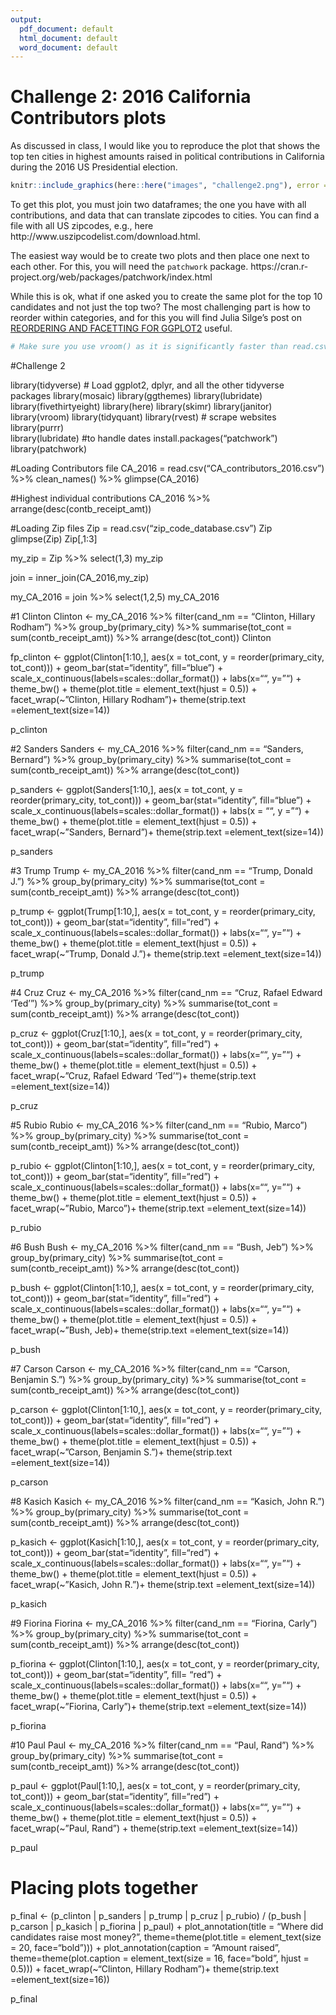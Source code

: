 ```yaml
---
output:
  pdf_document: default
  html_document: default
  word_document: default
---
```

# Challenge 2: 2016 California Contributors plots

As discussed in class, I would like you to reproduce the plot that shows the top ten cities in highest amounts raised in political contributions in California during the 2016 US Presidential election.


```r
knitr::include_graphics(here::here("images", "challenge2.png"), error = FALSE)
```


To get this plot, you must join two dataframes; the one you have with all contributions, and data that can translate zipcodes to cities.
You can find a file with all US zipcodes, e.g., here http://www.uszipcodelist.com/download.html. 

The easiest way would be to create two plots and then place one next to each other. For this, you will need the `patchwork` package.
https://cran.r-project.org/web/packages/patchwork/index.html

While this is ok, what if one asked you to create the same plot for the top 10 candidates and not just the top two? The most challenging part is how to reorder within categories, and for this you will find Julia Silge's post on [REORDERING AND FACETTING FOR GGPLOT2](https://juliasilge.com/blog/reorder-within/) useful.


```r
# Make sure you use vroom() as it is significantly faster than read.csv()

```

#Challenge 2

library(tidyverse)  # Load ggplot2, dplyr, and all the other tidyverse packages
library(mosaic)
library(ggthemes)
library(lubridate)
library(fivethirtyeight)
library(here)
library(skimr)
library(janitor)
library(vroom)
library(tidyquant)
library(rvest)    # scrape websites
library(purrr)  
library(lubridate) #to handle dates
install.packages("patchwork")
library(patchwork)

#Loading Contributors file
CA_2016 = read.csv("CA_contributors_2016.csv") %>%
  clean_names() %>%
  glimpse(CA_2016)

#Highest individual contributions
CA_2016 %>%
  arrange(desc(contb_receipt_amt)) 

#Loading Zip files
Zip = read.csv("zip_code_database.csv")
Zip
glimpse(Zip)
Zip[,1:3]

my_zip = Zip %>% select(1,3)
my_zip

join = inner_join(CA_2016,my_zip)

my_CA_2016 = join %>% select(1,2,5)
my_CA_2016

#1 Clinton
Clinton <- my_CA_2016 %>% filter(cand_nm == "Clinton, Hillary Rodham") %>% group_by(primary_city) %>% summarise(tot_cont = sum(contb_receipt_amt)) %>% arrange(desc(tot_cont))
Clinton

fp_clinton <- ggplot(Clinton[1:10,], aes(x = tot_cont, y = reorder(primary_city, tot_cont))) + geom_bar(stat="identity", fill="blue") + scale_x_continuous(labels=scales::dollar_format()) + labs(x="", y="") + theme_bw() + theme(plot.title = element_text(hjust = 0.5)) + facet_wrap(~"Clinton, Hillary Rodham")+ theme(strip.text =element_text(size=14))
 
p_clinton

#2 Sanders
Sanders <- my_CA_2016 %>% filter(cand_nm == "Sanders, Bernard") %>% group_by(primary_city) %>% summarise(tot_cont = sum(contb_receipt_amt)) %>% arrange(desc(tot_cont))

p_sanders <- ggplot(Sanders[1:10,], aes(x = tot_cont, y = reorder(primary_city, tot_cont))) + geom_bar(stat="identity", fill="blue") + scale_x_continuous(labels=scales::dollar_format()) + labs(x = "", y =  "") + theme_bw() + theme(plot.title = element_text(hjust = 0.5)) + facet_wrap(~"Sanders, Bernard")+ theme(strip.text =element_text(size=14))

p_sanders

#3 Trump
Trump <- my_CA_2016 %>% filter(cand_nm == "Trump, Donald J.") %>% group_by(primary_city) %>% summarise(tot_cont = sum(contb_receipt_amt)) %>% arrange(desc(tot_cont))

p_trump <- ggplot(Trump[1:10,], aes(x = tot_cont, y = reorder(primary_city, tot_cont))) + geom_bar(stat="identity", fill="red") + scale_x_continuous(labels=scales::dollar_format()) + labs(x="", y="") + theme_bw() + theme(plot.title = element_text(hjust = 0.5)) + facet_wrap(~"Trump, Donald J.")+ theme(strip.text =element_text(size=14))

p_trump

#4 Cruz
Cruz <- my_CA_2016 %>% filter(cand_nm == "Cruz, Rafael Edward 'Ted'") %>% group_by(primary_city) %>% summarise(tot_cont = sum(contb_receipt_amt)) %>% arrange(desc(tot_cont))

p_cruz <- ggplot(Cruz[1:10,], aes(x = tot_cont, y = reorder(primary_city, tot_cont))) + geom_bar(stat="identity", fill="red") + scale_x_continuous(labels=scales::dollar_format()) + labs(x="", y="") + theme_bw() + theme(plot.title = element_text(hjust = 0.5)) + facet_wrap(~"Cruz, Rafael Edward 'Ted'")+ theme(strip.text =element_text(size=14))

p_cruz

#5 Rubio
Rubio <- my_CA_2016 %>% filter(cand_nm == "Rubio, Marco") %>% group_by(primary_city) %>% summarise(tot_cont = sum(contb_receipt_amt)) %>% arrange(desc(tot_cont))

p_rubio <- ggplot(Clinton[1:10,], aes(x = tot_cont, y = reorder(primary_city, tot_cont))) + geom_bar(stat="identity", fill="red") + scale_x_continuous(labels=scales::dollar_format()) + labs(x="", y="") + theme_bw() + theme(plot.title = element_text(hjust = 0.5)) + facet_wrap(~"Rubio, Marco")+ theme(strip.text =element_text(size=14))

p_rubio

#6 Bush
Bush <- my_CA_2016 %>% filter(cand_nm == "Bush, Jeb") %>% group_by(primary_city) %>% summarise(tot_cont = sum(contb_receipt_amt)) %>% arrange(desc(tot_cont))

p_bush <- ggplot(Clinton[1:10,], aes(x = tot_cont, y = reorder(primary_city, tot_cont))) + geom_bar(stat="identity", fill="red") + scale_x_continuous(labels=scales::dollar_format()) + labs(x="", y="") + theme_bw() + theme(plot.title = element_text(hjust = 0.5)) + facet_wrap(~"Bush, Jeb)+ theme(strip.text =element_text(size=14))

p_bush

#7 Carson
Carson <- my_CA_2016 %>% filter(cand_nm == "Carson, Benjamin S.") %>% group_by(primary_city) %>% summarise(tot_cont = sum(contb_receipt_amt)) %>% arrange(desc(tot_cont))

p_carson <- ggplot(Clinton[1:10,], aes(x = tot_cont, y = reorder(primary_city, tot_cont))) + geom_bar(stat="identity", fill="red") + scale_x_continuous(labels=scales::dollar_format()) + labs(x="", y="") + theme_bw() + theme(plot.title = element_text(hjust = 0.5)) + facet_wrap(~"Carson, Benjamin S.")+ theme(strip.text =element_text(size=14))

p_carson

#8 Kasich
Kasich <- my_CA_2016 %>% filter(cand_nm == "Kasich, John R.") %>% group_by(primary_city) %>% summarise(tot_cont = sum(contb_receipt_amt)) %>% arrange(desc(tot_cont))

p_kasich <- ggplot(Kasich[1:10,], aes(x = tot_cont, y = reorder(primary_city, tot_cont))) + geom_bar(stat="identity", fill="red") + scale_x_continuous(labels=scales::dollar_format()) + labs(x="", y="") + theme_bw() + theme(plot.title = element_text(hjust = 0.5)) + facet_wrap(~"Kasich, John R.")+ theme(strip.text =element_text(size=14))

p_kasich

#9 Fiorina
Fiorina <- my_CA_2016 %>% filter(cand_nm == "Fiorina, Carly") %>% group_by(primary_city) %>% summarise(tot_cont = sum(contb_receipt_amt)) %>% arrange(desc(tot_cont))

p_fiorina <- ggplot(Clinton[1:10,], aes(x = tot_cont, y = reorder(primary_city, tot_cont))) + geom_bar(stat="identity", fill= "red") + scale_x_continuous(labels=scales::dollar_format()) + labs(x="", y="") + theme_bw() + theme(plot.title = element_text(hjust = 0.5)) + facet_wrap(~"Fiorina, Carly")+ theme(strip.text =element_text(size=14))

p_fiorina

#10 Paul
Paul <- my_CA_2016 %>% filter(cand_nm == "Paul, Rand") %>% group_by(primary_city) %>% summarise(tot_cont = sum(contb_receipt_amt)) %>% arrange(desc(tot_cont))

p_paul <- ggplot(Paul[1:10,], aes(x = tot_cont, y = reorder(primary_city, tot_cont))) + geom_bar(stat="identity", fill="red") + scale_x_continuous(labels=scales::dollar_format()) + labs(x="", y="") + theme_bw() + theme(plot.title = element_text(hjust = 0.5)) + facet_wrap(~"Paul, Rand") + theme(strip.text =element_text(size=14))

p_paul

# Placing plots together

p_final <- (p_clinton | p_sanders | p_trump | p_cruz | p_rubio) / (p_bush | p_carson | p_kasich | p_fiorina | p_paul) + plot_annotation(title = "Where did candidates raise most money?", theme=theme(plot.title = element_text(size = 20, face="bold"))) + plot_annotation(caption = "Amount raised", theme=theme(plot.caption = element_text(size = 16, face="bold", hjust = 0.5))) + facet_wrap(~"Clinton, Hillary Rodham")+ theme(strip.text =element_text(size=16))

p_final